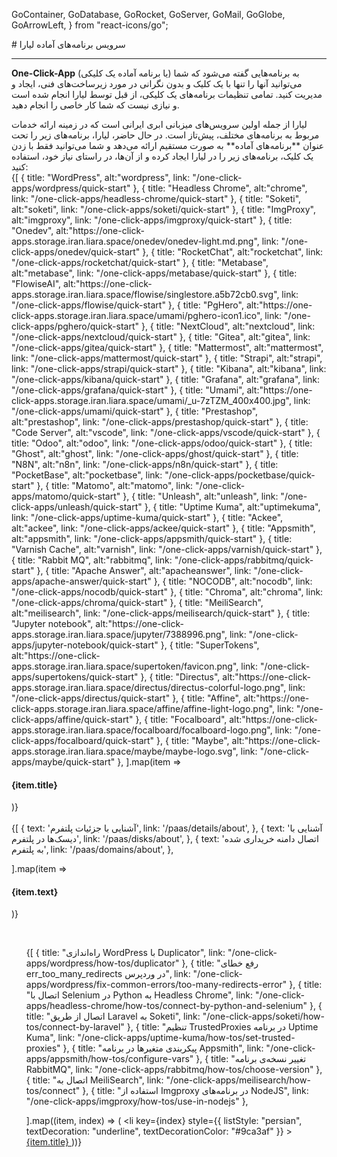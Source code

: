 
  GoContainer,
  GoDatabase,
  GoRocket,
  GoServer,
  GoMail,
  GoGlobe,
  GoArrowLeft,
} from "react-icons/go";


<Layout>
<Head>
<title>مستندات سرویس برنامه‌های آماده - لیارا</title>
</Head>
# سرویس برنامه‌های آماده لیارا
<hr className="mb-2" />

<Section id='what-is-one-click-app' title='One-Click-App چیست؟' />

<b>One-Click-App</b> (یا برنامه‌ آماده یک کلیکی)
به برنامه‌هایی گفته می‌شود که شما می‌توانید آنها را تنها با یک کلیک و بدون نگرانی در مورد زیرساخت‌های فنی، ایجاد و مدیریت کنید.
تمامی تنظیمات برنامه‌های یک کلیکی، از قبل توسط لیارا انجام شده است و نیازی نیست که شما کار خاصی را انجام دهید.

<Section id="liara-provided-one-click-apps" title="لیارا چه برنامه‌هایی را ارائه می‌دهد؟" />
لیارا از جمله اولین سرویس‌های میزبانی ابری ایرانی است که در زمینه ارائه خدمات مربوط به برنامه‌های مختلف، پیش‌تاز است. در حال حاضر، لیارا، برنامه‌های زیر را تحت عنوان **برنامه‌های آماده** به صورت مستقیم ارائه می‌دهد و شما می‌توانید فقط با زدن یک کلیک، برنامه‌های زیر را در لیارا ایجاد کرده و از آن‌ها، در راستای نیاز خود، استفاده کنید:

<div className="h-4" />
<div className="grid md:grid-cols-4 gap-4">
            {[
    {
        title: "WordPress",
        alt:"wordpress",
        link: "/one-click-apps/wordpress/quick-start"
      },
      {
        title: "Headless Chrome",
        alt:"chrome",
        link: "/one-click-apps/headless-chrome/quick-start"
      },
      {
        title: "Soketi",
        alt:"soketi",
        link: "/one-click-apps/soketi/quick-start"
      },
      {
        title: "ImgProxy",
        alt:"imgproxy",
        link: "/one-click-apps/imgproxy/quick-start"
      },
      {
        title: "Onedev",
        alt:"https://one-click-apps.storage.iran.liara.space/onedev/onedev-light.md.png",
        link: "/one-click-apps/onedev/quick-start"
      },
      {
        title: "RocketChat",
        alt:"rocketchat",
        link: "/one-click-apps/rocketchat/quick-start"
      },
      {
        title: "Metabase",
        alt:"metabase",
        link: "/one-click-apps/metabase/quick-start"
      },
      {
        title: "FlowiseAI",
        alt:"https://one-click-apps.storage.iran.liara.space/flowise/singlestore.a5b72cb0.svg",
        link: "/one-click-apps/flowise/quick-start"
      },
      {
        title: "PgHero",
        alt:"https://one-click-apps.storage.iran.liara.space/umami/pghero-icon1.ico",
        link: "/one-click-apps/pghero/quick-start"
      },
      {
        title: "NextCloud",
        alt:"nextcloud",
        link: "/one-click-apps/nextcloud/quick-start"
      },
      {
        title: "Gitea",
        alt:"gitea",
        link: "/one-click-apps/gitea/quick-start"
      },
      {
        title: "Mattermost",
        alt:"mattermost",
        link: "/one-click-apps/mattermost/quick-start"
      },
      {
        title: "Strapi",
        alt:"strapi",
        link: "/one-click-apps/strapi/quick-start"
      },
      {
        title: "Kibana",
        alt:"kibana",
        link: "/one-click-apps/kibana/quick-start"
      },
      {
        title: "Grafana",
        alt:"grafana",
        link: "/one-click-apps/grafana/quick-start"
      },
      {
        title: "Umami",
        alt:"https://one-click-apps.storage.iran.liara.space/umami/_u-7zTZM_400x400.jpg",
        link: "/one-click-apps/umami/quick-start"
      },
      {
        title: "Prestashop",
        alt:"prestashop",
        link: "/one-click-apps/prestashop/quick-start"
      },
      {
        title: "Code Server",
        alt:"vscode",
        link: "/one-click-apps/vscode/quick-start"
      },
      {
        title: "Odoo",
        alt:"odoo",
        link: "/one-click-apps/odoo/quick-start"
      },
      {
        title: "Ghost",
        alt:"ghost",
        link: "/one-click-apps/ghost/quick-start"
      },
      {
        title: "N8N",
        alt:"n8n",
        link: "/one-click-apps/n8n/quick-start"
      },
      {
        title: "PocketBase",
        alt:"pocketbase",
        link: "/one-click-apps/pocketbase/quick-start"
      },
      {
        title: "Matomo",
        alt:"matomo",
        link: "/one-click-apps/matomo/quick-start"
      },
      {
        title: "Unleash",
        alt:"unleash",
        link: "/one-click-apps/unleash/quick-start"
      },
      {
        title: "Uptime Kuma",
        alt:"uptimekuma",
        link: "/one-click-apps/uptime-kuma/quick-start"
      },
      {
        title: "Ackee",
        alt:"ackee",
        link: "/one-click-apps/ackee/quick-start"
      },
      {
        title: "Appsmith",
        alt:"appsmith",
        link: "/one-click-apps/appsmith/quick-start"
      },
      {
        title: "Varnish Cache",
        alt:"varnish",
        link: "/one-click-apps/varnish/quick-start"
      },
      {
        title: "Rabbit MQ",
        alt:"rabbitmq",
        link: "/one-click-apps/rabbitmq/quick-start"
      },
      {
        title: "Apache Answer",
        alt:"apacheanswer",
        link: "/one-click-apps/apache-answer/quick-start"
      },
      {
        title: "NOCODB",
        alt:"nocodb",
        link: "/one-click-apps/nocodb/quick-start"
      },
      {
        title: "Chroma",
        alt:"chroma",
        link: "/one-click-apps/chroma/quick-start"
      },
      {
        title: "MeiliSearch",
        alt:"meilisearch",
        link: "/one-click-apps/meilisearch/quick-start"
      },
      {
        title: "Jupyter notebook",
        alt:"https://one-click-apps.storage.iran.liara.space/jupyter/7388996.png",
        link: "/one-click-apps/jupyter-notebook/quick-start"
      },
      {
        title: "SuperTokens",
        alt:"https://one-click-apps.storage.iran.liara.space/supertoken/favicon.png",
        link: "/one-click-apps/supertokens/quick-start"
      },
      {
        title: "Directus",
        alt:"https://one-click-apps.storage.iran.liara.space/directus/directus-colorful-logo.png",
        link: "/one-click-apps/directus/quick-start"
      },
      {
        title: "Affine",
        alt:"https://one-click-apps.storage.iran.liara.space/affine/affine-light-logo.png",
        link: "/one-click-apps/affine/quick-start"
      },
      {
        title: "Focalboard",
        alt:"https://one-click-apps.storage.iran.liara.space/focalboard/focalboard-logo.png",
        link: "/one-click-apps/focalboard/quick-start"
      },
      {
        title: "Maybe",
        alt:"https://one-click-apps.storage.iran.liara.space/maybe/maybe-logo.svg",
        link: "/one-click-apps/maybe/quick-start"
      },
  ].map(item =>
              <Link href={item.link}>
                <Card className="flex cursor-pointer w-full items-center justify-between">
                  <div className="flex items-center gap-3">
                    <div className="w-[40px] p-1  bg-[#333] rounded-lg">
                      <PlatformIcon platform={item.alt} />
                    </div>
                    <h4>
                      {item.title}
                    </h4>
                  </div>
                  <GoArrowLeft className="ml-1" />
                </Card>
              </Link>
            )}
          </div>


<br />


<Section id='also-read' title='همچنین بخوانید:' />
<div className="grid md:grid-cols-3 gap-4">
            {[
    {
      text: 'آشنایی با جزئیات پلتفرم',
      link: '/paas/details/about',
    },
    {
      text: 'آشنایی با دیسک‌ها در پلتفرم',
      link: '/paas/disks/about',
    },
    {
      text: 'اتصال دامنه خریداری شده به پلتفرم',
      link: '/paas/domains/about',
    },

  ].map(item =>
              <Link href={item.link}>
                <Card className="flex cursor-pointer w-full items-center justify-between">
                  <div className="flex items-center gap-3">
                    <h4>
                      {item.text}
                    </h4>
                  </div>
                  <GoArrowLeft className="ml-1" />
                </Card>
              </Link>
            )}
          </div>

<br />

<Section id="most-visited-docs" title="پربازدیدترین مستندات برنامه‌های آماده" />
<ul className="pr-4">
  {[
      {
        title: "راه‌اندازی WordPress با Duplicator",
        link: "/one-click-apps/wordpress/how-tos/duplicator"
      },
      {
        title: "رفع خطای err_too_many_redirects در وردپرس",
        link: "/one-click-apps/wordpress/fix-common-errors/too-many-redirects-error"
      },
      {
        title: "اتصال با Selenium در Python به Headless Chrome",
        link: "/one-click-apps/headless-chrome/how-tos/connect-by-python-and-selenium"
      },
      {
        title: "اتصال از طریق Laravel به Soketi",
        link: "/one-click-apps/soketi/how-tos/connect-by-laravel"
      },
      {
        title: "تنظیم TrustedProxies در برنامه Uptime Kuma",
        link: "/one-click-apps/uptime-kuma/how-tos/set-trusted-proxies"
      },
      {
        title: "پیکربندی متغیرها در برنامه Appsmith",
        link: "/one-click-apps/appsmith/how-tos/configure-vars"
      },
      {
        title: "تغییر نسخه‌ی برنامه RabbitMQ",
        link: "/one-click-apps/rabbitmq/how-tos/choose-version"
      },
      {
        title: "اتصال به MeiliSearch",
        link: "/one-click-apps/meilisearch/how-tos/connect"
      },
      {
        title: "استفاده از Imgproxy ‌در برنامه‌های NodeJS",
        link: "/one-click-apps/imgproxy/how-tos/use-in-nodejs"
      },

  ].map((item, index) => (
    <li
      key={index}
      style={{
        listStyle: "persian",
        textDecoration: "underline",
        textDecorationColor: "#9ca3af"
      }}
    >
      <a
        className="flex w-[max-content] items-center gap-2 text-[18px] mt-4"
        href={item.link}
      >
        {item.title}
        <GoArrowLeft className="ml-2 text-[15px] text-[gray]" />
      </a>
    </li>
  ))}
</ul>

</Layout>